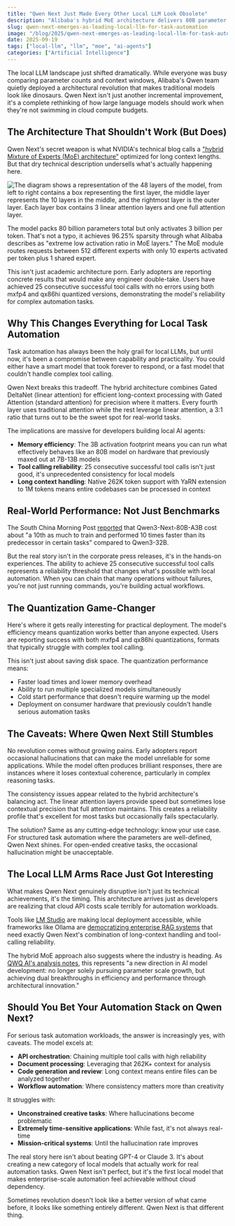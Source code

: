```yaml
---
title: "Qwen Next Just Made Every Other Local LLM Look Obsolete"
description: "Alibaba's hybrid MoE architecture delivers 80B parameter performance with 3B activation costs, revolutionizing local task automation"
slug: qwen-next-emerges-as-leading-local-llm-for-task-automation
image: "/blog/2025/qwen-next-emerges-as-leading-local-llm-for-task-automation.webp"
date: 2025-09-19
tags: ["local-llm", "llm", "moe", "ai-agents"]
categories: ["Artificial Intelligence"]
---
```


The local LLM landscape just shifted dramatically. While everyone was busy comparing parameter counts and context windows, Alibaba's Qwen team quietly deployed a architectural revolution that makes traditional models look like dinosaurs. Qwen Next isn't just another incremental improvement, it's a complete rethinking of how large language models should work when they're not swimming in cloud compute budgets.

## The Architecture That Shouldn't Work (But Does)

Qwen Next's secret weapon is what NVIDIA's technical blog calls a ["hybrid Mixture of Experts (MoE) architecture"](https://developer.nvidia.com/blog/new-open-source-qwen3-next-models-preview-hybrid-moe-architecture-delivering-improved-accuracy-and-accelerated-parallel-processing-across-nvidia-platform/) optimized for long context lengths. But that dry technical description undersells what's actually happening here.

![The diagram shows a representation of the 48 layers of the model, from left to right contains a box representing the first layer, the middle layer represents the 10 layers in the middle, and the rightmost layer is the outer layer. Each layer box contains 3 linear attention layers and one full attention layer.](/blog/2025/qwen-next-emerges-as-leading-local-llm-for-task-automation_the-diagram-shows-a-representation-of-the-48-layers-of-the-model-from-left-to-ri.webp)

The model packs 80 billion parameters total but only activates 3 billion per token. That's not a typo, it achieves 96.25% sparsity through what Alibaba describes as "extreme low activation ratio in MoE layers." The MoE module routes requests between 512 different experts with only 10 experts activated per token plus 1 shared expert.

This isn't just academic architecture porn. Early adopters are reporting concrete results that would make any engineer double-take. Users have achieved 25 consecutive successful tool calls with no errors using both mxfp4 and qx86hi quantized versions, demonstrating the model's reliability for complex automation tasks.

## Why This Changes Everything for Local Task Automation

Task automation has always been the holy grail for local LLMs, but until now, it's been a compromise between capability and practicality. You could either have a smart model that took forever to respond, or a fast model that couldn't handle complex tool calling.

Qwen Next breaks this tradeoff. The hybrid architecture combines Gated DeltaNet (linear attention) for efficient long-context processing with Gated Attention (standard attention) for precision where it matters. Every fourth layer uses traditional attention while the rest leverage linear attention, a 3:1 ratio that turns out to be the sweet spot for real-world tasks.

The implications are massive for developers building local AI agents:

- **Memory efficiency**: The 3B activation footprint means you can run what effectively behaves like an 80B model on hardware that previously maxed out at 7B-13B models
- **Tool calling reliability**: 25 consecutive successful tool calls isn't just good, it's unprecedented consistency for local models
- **Long context handling**: Native 262K token support with YaRN extension to 1M tokens means entire codebases can be processed in context

## Real-World Performance: Not Just Benchmarks

The South China Morning Post [reported](https://www.scmp.com/tech/big-tech/article/3325272/alibaba-releases-next-generation-qwen3-model-ai-rivalry-intensifies) that Qwen3-Next-80B-A3B cost about "a 10th as much to train and performed 10 times faster than its predecessor in certain tasks" compared to Qwen3-32B.

But the real story isn't in the corporate press releases, it's in the hands-on experiences. The ability to achieve 25 consecutive successful tool calls represents a reliability threshold that changes what's possible with local automation. When you can chain that many operations without failures, you're not just running commands, you're building actual workflows.


## The Quantization Game-Changer

Here's where it gets really interesting for practical deployment. The model's efficiency means quantization works better than anyone expected. Users are reporting success with both mxfp4 and qx86hi quantizations, formats that typically struggle with complex tool calling.

This isn't just about saving disk space. The quantization performance means:
- Faster load times and lower memory overhead
- Ability to run multiple specialized models simultaneously
- Cold start performance that doesn't require warming up the model
- Deployment on consumer hardware that previously couldn't handle serious automation tasks

## The Caveats: Where Qwen Next Still Stumbles

No revolution comes without growing pains. Early adopters report occasional hallucinations that can make the model unreliable for some applications. While the model often produces brilliant responses, there are instances where it loses contextual coherence, particularly in complex reasoning tasks.

The consistency issues appear related to the hybrid architecture's balancing act. The linear attention layers provide speed but sometimes lose contextual precision that full attention maintains. This creates a reliability profile that's excellent for most tasks but occasionally fails spectacularly.

The solution? Same as any cutting-edge technology: know your use case. For structured task automation where the parameters are well-defined, Qwen Next shines. For open-ended creative tasks, the occasional hallucination might be unacceptable.

## The Local LLM Arms Race Just Got Interesting

What makes Qwen Next genuinely disruptive isn't just its technical achievements, it's the timing. This architecture arrives just as developers are realizing that cloud API costs scale terribly for automation workloads.

Tools like [LM Studio](https://aiagentslist.com/agent/lmstudio) are making local deployment accessible, while frameworks like Ollama are [democratizing enterprise RAG systems](https://ragaboutit.com/how-to-build-a-production-ready-rag-system-with-ollama-and-local-llms-the-complete-self-hosted-enterprise-implementation-guide/) that need exactly Qwen Next's combination of long-context handling and tool-calling reliability.

The hybrid MoE approach also suggests where the industry is heading. As [QWQ AI's analysis notes](https://qwq32.com/blog/2025-qwen3-next), this represents "a new direction in AI model development: no longer solely pursuing parameter scale growth, but achieving dual breakthroughs in efficiency and performance through architectural innovation."

## Should You Bet Your Automation Stack on Qwen Next?

For serious task automation workloads, the answer is increasingly yes, with caveats. The model excels at:

- **API orchestration**: Chaining multiple tool calls with high reliability
- **Document processing**: Leveraging that 262K+ context for analysis
- **Code generation and review**: Long context means entire files can be analyzed together
- **Workflow automation**: Where consistency matters more than creativity

It struggles with:

- **Unconstrained creative tasks**: Where hallucinations become problematic
- **Extremely time-sensitive applications**: While fast, it's not always real-time
- **Mission-critical systems**: Until the hallucination rate improves

The real story here isn't about beating GPT-4 or Claude 3. It's about creating a new category of local models that actually work for real automation tasks. Qwen Next isn't perfect, but it's the first local model that makes enterprise-scale automation feel achievable without cloud dependency.

Sometimes revolution doesn't look like a better version of what came before, it looks like something entirely different. Qwen Next is that different thing.